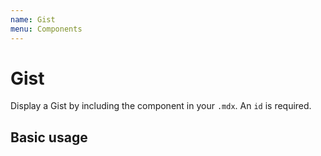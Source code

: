 ```yaml
---
name: Gist
menu: Components
---
```



# Gist

Display a Gist by including the component in your `.mdx`. An `id` is required.

<Props of={Gist} />

## Basic usage

<Playground>
  <Gist id="PaulieScanlon/ca0cc9239176066492cb2aba435edbf7" />
</Playground>
